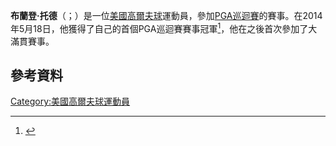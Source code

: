 '''布蘭登·托德'''（{{lang-en|Brendon Todd}}；{{bd|1985年|7月22日}}）是一位[[美國|美國]][[高爾夫球|高爾夫球]]運動員，參加[[PGA巡迴賽|PGA巡迴賽]]的賽事。在2014年5月18日，他獲得了自己的首個PGA巡迴賽賽事冠軍<ref>{{cite news |url=http://www.dallasnews.com/sports/golf/headlines/20140518-dream-week-propels-brendon-todd-past-more-heralded-competitors-as-he-wins-byron-nelson-championship.ece |title='Dream week' propels Brendon Todd past more heralded competitors as he wins Byron Nelson Championship |newspaper=Dallas Morning News |first=Bill |last=Nichols |date=May 18, 2014 |accessdate=May 20, 2014 |archive-date=2015-09-24 |archive-url=https://web.archive.org/web/20150924125552/http://www.dallasnews.com/sports/golf/headlines/20140518-dream-week-propels-brendon-todd-past-more-heralded-competitors-as-he-wins-byron-nelson-championship.ece |dead-url=no }}</ref>，他在之後首次參加了大滿貫賽事。
==參考資料==
{{reflist}}

[[Category:美國高爾夫球運動員|Category:美國高爾夫球運動員]]

{{Sport-bio-stub}}
